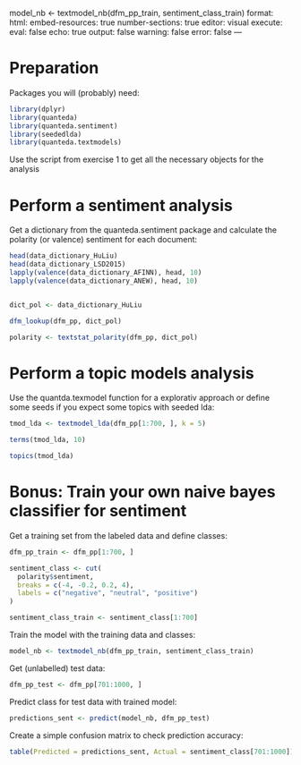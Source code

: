 model_nb <- textmodel_nb(dfm_pp_train, sentiment_class_train)
format: 
  html:
    embed-resources: true
    number-sections: true
editor: visual
execute: 
  eval: false
  echo: true
  output: false
  warning: false
  error: false
---

# Preparation

Packages you will (probably) need:

```r
library(dplyr)
library(quanteda)
library(quanteda.sentiment)
library(seededlda)
library(quanteda.textmodels)
```

Use the script from exercise 1 to get all the necessary objects for the analysis

# Perform a sentiment analysis

Get a dictionary from the quanteda.sentiment package and calculate the polarity (or valence) sentiment for each document:

```r

head(data_dictionary_HuLiu)
head(data_dictionary_LSD2015)
lapply(valence(data_dictionary_AFINN), head, 10)
lapply(valence(data_dictionary_ANEW), head, 10)


dict_pol <- data_dictionary_HuLiu

dfm_lookup(dfm_pp, dict_pol)

polarity <- textstat_polarity(dfm_pp, dict_pol)
```

# Perform a topic models analysis

Use the quantda.texmodel function for a explorativ approach or define some seeds if you expect some topics with seeded lda:

```r
tmod_lda <- textmodel_lda(dfm_pp[1:700, ], k = 5)

terms(tmod_lda, 10)

topics(tmod_lda)
```

# **Bonus**: Train your own naive bayes classifier for sentiment

Get a training set from the labeled data and define classes:

```r
dfm_pp_train <- dfm_pp[1:700, ]

sentiment_class <- cut(
  polarity$sentiment,
  breaks = c(-4, -0.2, 0.2, 4),
  labels = c("negative", "neutral", "positive")
)

sentiment_class_train <- sentiment_class[1:700]
```

Train the model with the training data and classes:

```r
model_nb <- textmodel_nb(dfm_pp_train, sentiment_class_train)
```

Get (unlabelled) test data:

```r
dfm_pp_test <- dfm_pp[701:1000, ]
```

Predict class for test data with trained model:

```r
predictions_sent <- predict(model_nb, dfm_pp_test)
```

Create a simple confusion matrix to check prediction accuracy:

```r
table(Predicted = predictions_sent, Actual = sentiment_class[701:1000])
```
